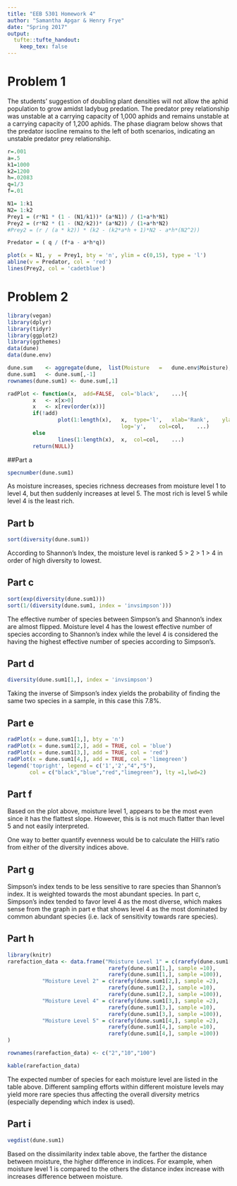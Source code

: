 ```yaml
---
title: "EEB 5301 Homework 4"
author: "Samantha Apgar & Henry Frye"
date: "Spring 2017"
output: 
  tufte::tufte_handout:
    keep_tex: false
---
```


# Problem 1
 
The students' suggestion of doubling plant densities will not allow the aphid population to grow amidst ladybug predation. The predator prey relationship was unstable at a carrying capacity of 1,000 aphids and remains unstable at a carrying capacity of 1,200 aphids. The phase diagram below shows that the predator isocline remains to the left of both scenarios, indicating an unstable predator prey relationship. 

```r
r=.001
a=.5
k1=1000
k2=1200
h=.02083
q=1/3
f=.01

N1= 1:k1
N2= 1:k2
Prey1 = (r*N1 * (1 - (N1/k1))* (a*N1)) / (1+a*h*N1)
Prey2 = (r*N2 * (1 - (N2/k2))* (a*N2)) / (1+a*h*N2)
#Prey2 = (r / (a * k2)) * (k2 - (k2*a*h + 1)*N2 - a*h*(N2^2))

Predator = ( q / (f*a - a*h*q))

plot(x = N1, y  = Prey1, bty = 'n', ylim = c(0,15), type = 'l')
abline(v = Predator, col = 'red')
lines(Prey2, col = 'cadetblue')

```

# Problem 2

```r
library(vegan)
library(dplyr)
library(tidyr)
library(ggplot2)
library(ggthemes)
data(dune)
data(dune.env)

dune.sum	<- aggregate(dune,	list(Moisture	=	dune.env$Moisture),	sum)
dune.sum1	<- dune.sum[,-1]
rownames(dune.sum1)	<- dune.sum[,1]

radPlot	<- function(x,	add=FALSE,	col='black',	...){
		x	<- x[x>0]
		x	<- x[rev(order(x))]
		if(!add)
				plot(1:length(x),	x,	type='l',	xlab='Rank',	ylab='Abundance	(log	scale)',
									log='y',	col=col,	...)
		else
				lines(1:length(x),	x,	col=col,	...)
		return(NULL)}

```

##Part a

```r
specnumber(dune.sum1)
```

As moisture increases, species richness decreases from moisture level 1 to level 4, but then suddenly increases at level 5. The most rich is level 5 while level 4 is the least rich.

## Part b

```r
sort(diversity(dune.sum1))
```

According to Shannon's Index, the moisture level is ranked 5 > 2 > 1 > 4 in order of high diversity to lowest.

## Part c

```r
sort(exp(diversity(dune.sum1)))
sort(1/(diversity(dune.sum1, index = 'invsimpson')))
```

The effective number of species between Simpson's and Shannon's index are almost flipped.  Moisture level 4 has the lowest effective number of species according to Shannon's index while the level 4 is considered the having the highest effective number of species according to Simpson's.

## Part d

```r
diversity(dune.sum1[1,], index = 'invsimpson')
```

Taking the inverse of Simpson's index yields the probability of finding the same two species in a sample, in this case this 7.8%.

## Part e


```r
radPlot(x = dune.sum1[1,], bty = 'n')
radPlot(x = dune.sum1[2,], add = TRUE, col = 'blue')
radPlot(x = dune.sum1[3,], add = TRUE, col = 'red')
radPlot(x = dune.sum1[4,], add = TRUE, col = 'limegreen')
legend('topright', legend = c('1','2',"4","5"),
       col = c("black","blue","red","limegreen"), lty =1,lwd=2)
```


## Part f

Based on the plot above, moisture level 1, appears to be the most even since it has the flattest slope. However, this is is not much flatter than level 5 and not easily interpreted.

One way to better quantify evenness would be to calculate the Hill's ratio from either of the diversity indices above.

## Part g

Simpson's index tends to be less sensitive to rare species than Shannon's index. It is weighted towards the most abundant species.  In part c, Simpson's index tended to favor level 4 as the most diverse, which makes sense from the graph in part e that shows level 4 as the most dominated by common abundant species (i.e. lack of sensitivity towards rare species).

## Part h
```r
library(knitr)
rarefaction_data <- data.frame("Moisture Level 1" = c(rarefy(dune.sum1[1,], sample =2),
                                rarefy(dune.sum1[1,], sample =10),
                                rarefy(dune.sum1[1,], sample =100)),
           "Moisture Level 2" = c(rarefy(dune.sum1[2,], sample =2),
                                rarefy(dune.sum1[2,], sample =10),
                                rarefy(dune.sum1[2,], sample =100)),
           "Moisture Level 4" = c(rarefy(dune.sum1[3,], sample =2),
                                rarefy(dune.sum1[3,], sample =10),
                                rarefy(dune.sum1[3,], sample =100)),
           "Moisture Level 5" = c(rarefy(dune.sum1[4,], sample =2),
                                rarefy(dune.sum1[4,], sample =10),
                                rarefy(dune.sum1[4,], sample =100))
)

rownames(rarefaction_data) <- c("2","10","100")

kable(rarefaction_data)
```


The expected number of species for each moisture level are listed in the table above. Different sampling efforts within different moisture levels may yield more rare species thus affecting the overall diversity metrics (especially depending which index is used).


## Part i

```r
vegdist(dune.sum1)
```

Based on the dissimilarity index table above, the farther the distance between moisture, the higher difference in indices.  For example, when moisture level 1 is compared to the others the distance index increase with increases difference between moisture.
